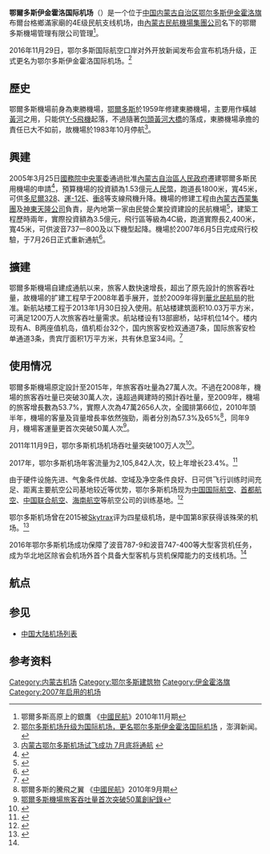{{Infobox Airport |
 airport_name = 鄂爾多斯伊金霍洛国际机场<br />Ordos Ejin Horo International Airport |
 image = Ordos Airport terminal.JPG |
 opened = 2007年7月26日 |
 type = 民航機場 |
 city = [[内蒙古自治区|内蒙古自治区]][[鄂爾多斯市|鄂爾多斯市]] |
 location = {{CHN}}内蒙古自治区鄂尔多斯市[[伊金霍洛旗|伊金霍洛旗]] |
 distance_to_city = 16千米 |
 run by = 鄂尔多斯伊金霍洛民航机场有限公司 |
 elevation-m = 1399.9 |
 IATA = DSN |
 ICAO = ZBDS |
 coordinates={{coord|39.49483829082695|109.86520352012923|format=dms|display=title,inline}} |
 runway1_heading = 13/31 |
 runway1_feet = 10,499 |
 runway1_meter = 3,200{{fn|1}}|
 runway1_surface = 沥青 |
|pushpin_map=China|pushpin_map_caption=机场在中国的位置|pushpin_label=DSN/ZBDS|image_map=File:ZBDS-1.pdf|image_map_caption=机场平面图
| stat-year    = 2017
| stat1-header = 客運量
| stat1-data   = 2,105,842 人次
| stat2-header = 貨運量
| stat2-data   = 11,815.8 公噸
| stat3-header = 起降架次
| stat3-data   = 45,483 架次
}}
{{Infobox border port
|name                      = 鄂尔多斯空运口岸
|photo                     = 
|country                   = {{PRC}}
|location                  = [[内蒙古自治区|内蒙古自治区]][[鄂尔多斯市|鄂尔多斯市]][[伊金霍洛旗|伊金霍洛旗]]
|type                      = 国家一类航空口岸
|border_guard              = 内蒙古出入境边防检查总站<br />鄂尔多斯出入境边防检查站
|customs                   = [[呼和浩特海关|呼和浩特海关]]
|opened                    = 2016年1月18日
| stat_import-export_value = 
| stat_passenger           = 2.62万人
| stat_cargo               = 
|stat_vehicle              = 0.02万架
| stat_year                = 2016<ref name="口岸年鉴2017">{{cite book |author1=国家口岸管理办公室 |author2=中国口岸协会 |title=《中国口岸年鉴2017》 |location=[[北京市|北京]] |publisher=[[中国海关出版社|中国海关出版社]] |date=2017.12 |page=124 |isbn=978-7-5175-0240-1}}</ref>
}}

'''鄂爾多斯伊金霍洛国际机场'''（{{airport codes|DSN|ZBDS}}）是一个位于[[中国|中国]][[内蒙古自治区|内蒙古自治区]][[鄂尔多斯|鄂尔多斯]][[伊金霍洛旗|伊金霍洛旗]]布爾台格鄉滿家廟的4E级民航支线机场，由[[內蒙古民航機場集團公司|內蒙古民航機場集團公司]]名下的鄂爾多斯機場管理有限公司管理<ref>鄂爾多斯高原上的銀鷹 《[[中國民航|中國民航]]》2010年11月期</ref>。

2016年11月29日，鄂尔多斯国际航空口岸对外开放新闻发布会宣布机场升级，正式更名为鄂尔多斯伊金霍洛国际机场。<ref>[http://www.thepaper.cn/newsDetail_forward_1571304 鄂尔多斯机场升级为国际机场，更名鄂尔多斯伊金霍洛国际机场] {{Wayback|url=http://www.thepaper.cn/newsDetail_forward_1571304 |date=20161201011003 }}，澎湃新闻。</ref>

== 歷史 ==
鄂爾多斯機場前身為東勝機場，[[鄂爾多斯|鄂爾多斯]]於1959年修建東勝機場，主要用作橫越[[黃河|黃河]]之用，只能供[[运-5|Y-5飛機]]起落，不過隨著[[包頭黃河大橋|包頭黃河大橋]]的落成，東勝機場承擔的責任已大不如前，故機場於1983年10月停航<ref>[http://www.nmg.xinhuanet.com/nmgzfzx/2007-06/29/content_10438961.htm 内蒙古鄂尔多斯机场试飞成功 7月底将通航] {{webarchive|url=https://web.archive.org/web/20160303181019/http://www.nmg.xinhuanet.com/nmgzfzx/2007-06/29/content_10438961.htm |date=2016-03-03 }}</ref>。

== 興建 ==
2005年3月25日[[中华人民共和国国务院|國務院]][[中央軍委|中央軍委]]通過批准[[內蒙古自治區|內蒙古自治區人民政府]]遷建鄂爾多斯民用機場的申請<REF>
{{Cite web |url=http://www.gov.cn/xxgk/pub/govpublic/mrlm/200803/t20080328_31913.html |title=國務院中央軍委關于同意遷建鄂爾多斯民用機場的批復國函〔2005〕16號 |accessdate=2011-12-03 |archive-date=2011-07-10 |archive-url=https://web.archive.org/web/20110710091401/http://www.gov.cn/xxgk/pub/govpublic/mrlm/200803/t20080328_31913.html |dead-url=no }}
</REF>，預算機場的投資額為1.53億元[[人民幣|人民幣]]，跑道長1800米，寬45米，可供[[多尼爾328|多尼爾328]]、[[運-12|運-12E]]、[[衝8|衝8]]等支線飛機升降。機場的修建工程由[[內蒙古西蒙集團|內蒙古西蒙集團]]及[[神東天隆公司|神東天隆公司]]負責，是內地第一家由民營企業投資建設的民航機場<REF>
{{Cite web |url=http://paper.wenweipo.com/2007/07/28/FI0707280037.htm |title=內蒙鄂爾多斯機場通航 |accessdate=2010-09-28 |archive-date=2010-08-18 |archive-url=https://web.archive.org/web/20100818045526/http://paper.wenweipo.com/2007/07/28/FI0707280037.htm |dead-url=no }}
</REF>，建築工程歷時兩年，實際投資額為3.5億元，飛行區等級為4C級，跑道實際長2,400米，寬45米，可供波音737—800及以下機型起降。機場於2007年6月5日完成飛行校驗，于7月26日正式重新通航<ref>{{Cite web |url=http://paper.wenweipo.com/2007/07/02/FI0707020007.htm |title=內蒙鄂市機場本月通航 |accessdate=2010-09-28 |archive-date=2009-02-05 |archive-url=https://web.archive.org/web/20090205215920/http://paper.wenweipo.com/2007/07/02/FI0707020007.htm |dead-url=no }}</ref>。

== 擴建 ==
鄂爾多斯機場自建成通航以来，旅客人数快速增長，超出了原先設計的旅客吞吐量，故機場的扩建工程早于2008年着手展开，並於2009年得到[[華北民航局|華北民航局]]的批准。新航站楼工程于2013年1月30日投入使用。航站楼建筑面积10.03万平方米，可满足1200万人次旅客吞吐量需求。航站楼设有13部廊桥，站坪机位14个。楼内现有A、B两座值机岛，值机柜台32个，国内旅客安检双通道7条，国际旅客安检单通道3条，贵宾厅面积1万平方米，共有休息室34间。<ref name=":0">{{Cite web|url=http://www.ordosairport.com/About_us.aspx?CID=131|title=机场公司|accessdate=2018-08-09|author=鄂尔多斯机场管理公司|date=|publisher=|archive-date=2018-08-09|archive-url=https://web.archive.org/web/20180809060403/http://www.ordosairport.com/About_us.aspx?CID=131|dead-url=no}}</ref>

== 使用情况 ==
鄂爾多斯機場原定設計至2015年，年旅客吞吐量為27萬人次。不過在2008年，機場的旅客吞吐量已突破30萬人次，遠超過興建時的預計吞吐量，至2009年，機場的旅客增長數為53.7%，實際人次為47萬2656人次，全國排第66位，2010年頭半年，機場的客量及貨量增長率依然強勁，兩者分別為57.3%及65%<ref>鄂爾多斯的騰飛之翼 《[[中國民航|中國民航]]》2010年9月期</ref>，同年9月，機場客運量更首次突破50萬人次<ref>[http://www.csoca.org/index.php?option=com_content&task=view&id=24149&Itemid=65 鄂爾多斯機場旅客吞吐量首次突破50萬創紀錄]{{dead link|date=2018年4月 |bot=InternetArchiveBot |fix-attempted=yes }}</ref>。

2011年11月9日，鄂尔多斯机场机场吞吐量突破100万人次<ref>{{Cite web |url=http://news.carnoc.com/list/205/205281.html |title=仅仅四年　鄂尔多斯机场吞吐量突破百万人次 |accessdate=2014-12-14 |archive-date=2011-12-17 |archive-url=https://web.archive.org/web/20111217130205/http://news.carnoc.com/list/205/205281.html |dead-url=no }}</ref>。

2017年，鄂尔多斯机场年客流量为2,105,842人次，较上年增长23.4%。<ref>{{Cite web|url=http://www.caac.gov.cn/XXGK/XXGK/TJSJ/201803/t20180307_55600.html|title=2017年民航机场生产统计公报|accessdate=2018-08-09|work=www.caac.gov.cn|archive-url=https://web.archive.org/web/20150823011202/http://www.caac.gov.cn/XXGK/XXGK/TJSJ/201803/t20180307_55600.html|archive-date=2015-08-23|dead-url=yes}}</ref>

由于硬件设施先进、气象条件优越、空域及净空条件良好、日可供飞行训练时间充足、距离主要航空公司基地较近等优势，鄂尔多斯机场现为[[中国国际航空|中国国际航空]]、[[首都航空|首都航空]]、[[中国联合航空|中国联合航空]]、[[海南航空|海南航空]]等航空公司的训练基地。<ref>{{Cite web|url=http://news.carnoc.com/list/343/343476.html?f=mhs|title=图片 鄂尔多斯机场:起降“大飞机”的时代已正式来临_民航新闻_民航资源网|accessdate=2018-08-09|work=news.carnoc.com|archive-date=2018-08-09|archive-url=https://web.archive.org/web/20180809121739/http://news.carnoc.com/list/343/343476.html?f=mhs|dead-url=no}}</ref>

鄂尔多斯机场曾在2015被[[Skytrax|Skytrax]]评为四星级机场，是中国第8家获得该殊荣的机场。<ref>{{Cite web|url=http://finance.ifeng.com/a/20150812/13905129_0.shtml|title=鄂尔多斯机场获评“国际四星级机场”称号|accessdate=2018-08-09|work=finance.ifeng.com|archive-date=2018-08-09|archive-url=https://web.archive.org/web/20180809060841/http://finance.ifeng.com/a/20150812/13905129_0.shtml|dead-url=no}}</ref>

2016年鄂尔多斯机场成功保障了波音787-9和波音747-400等大型客货机任务，成为华北地区除省会机场外首个具备大型客机与货机保障能力的支线机场。<ref name=":0" />

== 航点 ==
{{airport-dest-list
| {{flagicon|CHN}} [[中国联合航空|中国联合航空]]（KN）| [[北京大兴国际机场|北京/大兴]]、[[南京禄口国际机场|南京]]、[[石家庄正定国际机场|石家庄]]、[[成都双流国际机场|成都]]、[[长沙黄花国际机场|长沙]]、[[南昌昌北国际机场|南昌]]、[[烟台蓬莱国际机场|烟台]]、[[温州龙湾国际机场|温州]]（經停[[邯郸机场|邯郸]]）、[[厦门高崎国际机场|厦门]]（經停[[济宁曲阜机场|济宁]]）、[[南昌昌北国际机场|南昌]]（經停[[南阳姜营机场|南阳]]）
| {{flagicon|CHN}} [[中国国际航空|中国国际航空]]（CA）| [[北京首都国际机场|北京/首都]]、[[杭州萧山国际机场|杭州]]
| {{flagicon|CHN}} [[中国东方航空|中国东方航空]]（MU）| [[上海浦东国际机场|上海/浦东]]、[[哈尔滨太平国际机场|哈尔滨]]、[[昆明长水国际机场|昆明]]、[[西安咸阳国际机场|西安]]、[[长春龙嘉国际机场|长春]]、[[武汉天河国际机场|武汉]]、[[济南遥墙国际机场|济南]]、[[青島流亭國際機場|青島]]、[[烟台蓬莱国际机场|烟台]]、[[苏南硕放国际机场|无锡/蘇州]]、[[兰州中川国际机场|兰州]]、[[大连周水子国际机场|大连]]、[[广州白云国际机场|广州]]（经停[[西安咸阳国际机场|西安]]）、[[南昌昌北国际机场|南昌]]（经停[[西安咸阳国际机场|西安]]）、[[珠海金湾机场|珠海]]（经停[[南京禄口国际机场|南京]]）
| {{flagicon|CHN}} [[中国南方航空|中国南方航空]]（CZ）| [[深圳宝安国际机场|深圳]]（经停[[郑州新郑国际机场|郑州]]）、[[广州白云国际机场|广州]]（经停[[郑州新郑国际机场|郑州]]）、[[三亚凤凰国际机场|三亚]]（经停[[郑州新郑国际机场|郑州]]）
| {{flagicon|CHN}} [[四川航空|四川航空]]（3U）| [[成都双流国际机场|成都]]、[[沈阳桃仙国际机场|沈阳]]
| {{flagicon|CHN}} [[华夏航空|华夏航空]]（G5）| [[重庆江北国际机场|重庆]]、[[呼和浩特白塔国际机场|呼和浩特]]、[[大连周水子国际机场|大连]]、[[吕梁大武机场|吕梁]]
| {{flagicon|CHN}} [[幸福航空|幸福航空]]（JR）| [[太原武宿国际机场|太原]]、[[银川河东国际机场|银川]]
| {{flagicon|CHN}} [[天津航空|天津航空]]（GS）| [[天津滨海国际机场|天津]]、[[乌鲁木齐地窝堡国际机场|乌鲁木齐]]
| {{flagicon|CHN}} [[江西航空|江西航空]]（RY）| [[郑州新郑国际机场|郑州]]
}}

== 参见 ==
*[[中国大陆机场列表|中国大陆机场列表]]

== 参考资料 ==
{{reflist|2}}

{{中华人民共和国机场}}
{{中华人民共和国国境口岸|航空}}

[[Category:内蒙古机场|Category:内蒙古机场]]
[[Category:鄂尔多斯建筑物|Category:鄂尔多斯建筑物]]
[[Category:伊金霍洛旗|Category:伊金霍洛旗]]
[[Category:2007年启用的机场|Category:2007年启用的机场]]